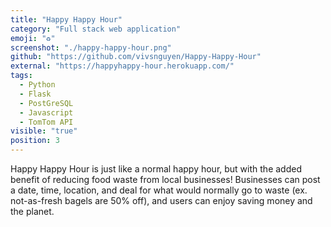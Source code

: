 ```yaml
---
title: "Happy Happy Hour"
category: "Full stack web application"
emoji: "♻️"
screenshot: "./happy-happy-hour.png"
github: "https://github.com/vivsnguyen/Happy-Happy-Hour"
external: "https://happyhappy-hour.herokuapp.com/"
tags:
  - Python
  - Flask
  - PostGreSQL
  - Javascript
  - TomTom API
visible: "true"
position: 3
---
```


Happy Happy Hour is just like a normal happy hour, but with the added benefit of reducing food waste from local businesses! Businesses can post a date, time, location, and deal for what would normally go to waste (ex. not-as-fresh bagels are 50% off), and users can enjoy saving money and the planet.